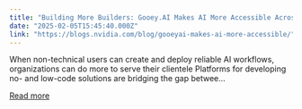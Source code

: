 ```yaml
---
title: "Building More Builders: Gooey.AI Makes AI More Accessible Across Communities"
date: "2025-02-05T15:45:40.000Z"
link: "https://blogs.nvidia.com/blog/gooeyai-makes-ai-more-accessible/"
---
```


When non-technical users can create and deploy reliable AI workflows, organizations can do more to serve their clientele Platforms for developing no- and low-code solutions are bridging the gap betwee...

[Read more](https://blogs.nvidia.com/blog/gooeyai-makes-ai-more-accessible/)
